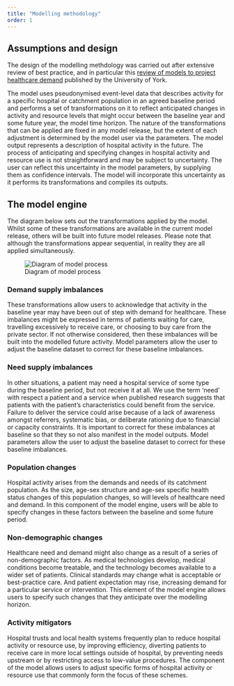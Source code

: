 ```yaml
---
title: "Modelling methodology"
order: 1
---
```


## Assumptions and design

The design of the modelling methdology was carried out after extensive review of best practice, and in particular this [review of models to project healthcare demand](https://www.york.ac.uk/media/che/documents/papers/researchpapers/CHERP186_projecting_healthcare_demand.pdf) published by the University of York.

The model uses pseudonymised event-level data that describes activity for a specific hospital or catchment population in an agreed baseline period and performs a set of transformations on it to reflect anticipated changes in activity and resource levels that might occur between the baseline year and some future year, the model time horizon.  The nature of the transformations that can be applied are fixed in any model release, but the extent of each adjustment is determined by the model user via the parameters.  The model output represents a description of hospital activity in the future.
The process of anticipating and specifying changes in hospital activity and resource use is not straightforward and may be subject to uncertainty.  The user can reflect this uncertainty in the model parameters, by supplying them as confidence intervals.  The model will incorporate this uncertainty as it performs its transformations and compiles its outputs.

## The model engine

The diagram below sets out the transformations applied by the model.  Whilst some of these transformations are available in the current model release, others will be built into future model releases. Please note that although the transformations appear sequential, in reality they are all applied simultaneously.

![Diagram of model process](../resources/NHP_model_1-2.png){fig-alt="Diagram showing the processes of the model"}

### Demand supply imbalances
These transformations allow users to acknowledge that activity in the baseline year may have been out of step with demand for healthcare.  These imbalances might be expressed in terms of patients waiting for care, travelling excessively to receive care, or choosing to buy care from the private sector.  If not otherwise considered, then these imbalances will be built into the modelled future activity.  Model parameters allow the user to adjust the baseline dataset to correct for these baseline imbalances.

### Need supply imbalances
In other situations, a patient may need a hospital service of some type during the baseline period, but not receive it at all.  We use the term 'need' with respect a patient and a service when published research suggests that patients with the patient's characteristics could benefit from the service.  Failure to deliver the service could arise because of a lack of awareness amongst referrers, systematic bias, or deliberate rationing due to financial or capacity constraints.  It is important to correct for these imbalances at baseline so that they so not also manifest in the model outputs.  Model parameters allow the user to adjust the baseline dataset to correct for these baseline imbalances.

### Population changes
Hospital activity arises from the demands and needs of its catchment population. As the size, age-sex structure and age-sex specific health status changes of this population changes, so will levels of healthcare need and demand.  In this component of the model engine, users will be able to specify changes in these factors between the baseline and some future period.

### Non-demographic changes
Healthcare need and demand might also change as a result of a series of non-demographic factors.  As medical technologies develop, medical conditions become treatable, and the technology becomes available to a wider set of patients.  Clinical standards may change what is acceptable or best-practice care.  And patient expectation may rise, increasing demand for a particular service or intervention.  This element of the model engine allows users to specify such changes that they anticipate over the modelling horizon.

### Activity mitigators
Hospital trusts and local health systems frequently plan to reduce hospital activity or resource use, by improving efficiency, diverting patients to receive care in more local settings outside of hospital, by preventing needs upstream or by restricting access to low-value procedures.  The component of the model allows users to adjust specific forms of hospital activity or resource use that commonly form the focus of these schemes.
